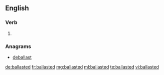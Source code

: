 ==English==

===Verb===
{{head|en}}

# {{en-past of|ballast}}

===Anagrams===
* [[deballast#English|deballast]]

[[de:ballasted]]
[[fr:ballasted]]
[[mg:ballasted]]
[[ml:ballasted]]
[[te:ballasted]]
[[vi:ballasted]]